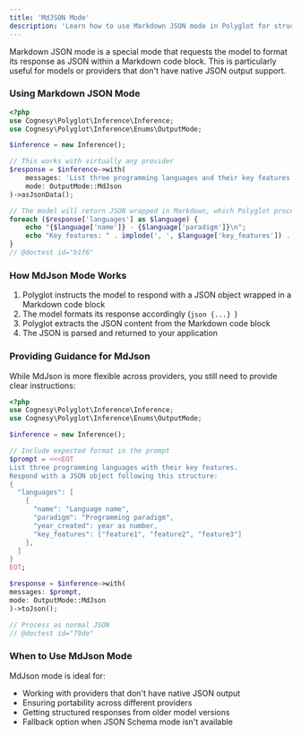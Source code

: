 ```yaml
---
title: 'MdJSON Mode'
description: 'Learn how to use Markdown JSON mode in Polyglot for structured LLM responses.'
---
```


Markdown JSON mode is a special mode that requests the model to format its response as JSON within a Markdown code block. This is particularly useful for models or providers that don't have native JSON output support.

### Using Markdown JSON Mode

```php
<?php
use Cognesy\Polyglot\Inference\Inference;
use Cognesy\Polyglot\Inference\Enums\OutputMode;

$inference = new Inference();

// This works with virtually any provider
$response = $inference->with(
    messages: 'List three programming languages and their key features.',
    mode: OutputMode::MdJson
)->asJsonData();

// The model will return JSON wrapped in Markdown, which Polyglot processes for you
foreach ($response['languages'] as $language) {
    echo "{$language['name']} - {$language['paradigm']}\n";
    echo "Key features: " . implode(', ', $language['key_features']) . "\n\n";
}
// @doctest id="b1f6"
```

### How MdJson Mode Works

1. Polyglot instructs the model to respond with a JSON object wrapped in a Markdown code block
2. The model formats its response accordingly (```json {...} ```)
3. Polyglot extracts the JSON content from the Markdown code block
4. The JSON is parsed and returned to your application

### Providing Guidance for MdJson

While MdJson is more flexible across providers, you still need to provide clear instructions:

```php
<?php
use Cognesy\Polyglot\Inference\Inference;
use Cognesy\Polyglot\Inference\Enums\OutputMode;

$inference = new Inference();

// Include expected format in the prompt
$prompt = <<<EOT
List three programming languages with their key features.
Respond with a JSON object following this structure:
{
  "languages": [
    {
      "name": "Language name",
      "paradigm": "Programming paradigm",
      "year_created": year as number,
      "key_features": ["feature1", "feature2", "feature3"]
    },
  ]
}
EOT;

$response = $inference->with(
messages: $prompt,
mode: OutputMode::MdJson
)->toJson();

// Process as normal JSON
// @doctest id="79de"
```

### When to Use MdJson Mode

MdJson mode is ideal for:
- Working with providers that don't have native JSON output
- Ensuring portability across different providers
- Getting structured responses from older model versions
- Fallback option when JSON Schema mode isn't available
